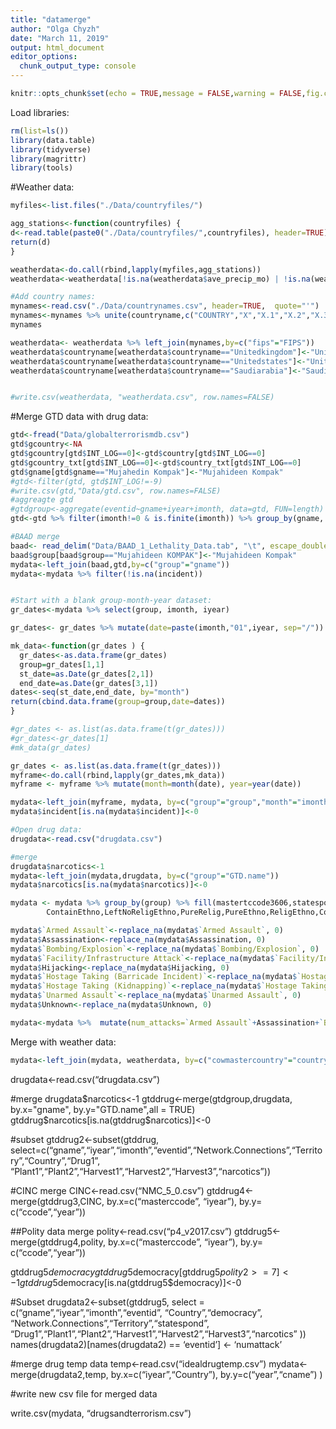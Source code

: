 ```yaml
---
title: "datamerge"
author: "Olga Chyzh"
date: "March 11, 2019"
output: html_document
editor_options: 
  chunk_output_type: console
---
```


```r
knitr::opts_chunk$set(echo = TRUE,message = FALSE,warning = FALSE,fig.cap = "...")
```

Load libraries:
```r
rm(list=ls())
library(data.table)
library(tidyverse)
library(magrittr)
library(tools)

```

#Weather data:
```r
myfiles<-list.files("./Data/countryfiles/")

agg_stations<-function(countryfiles) {
d<-read.table(paste0("./Data/countryfiles/",countryfiles), header=TRUE)
return(d)
}

weatherdata<-do.call(rbind,lapply(myfiles,agg_stations))
weatherdata<-weatherdata[!is.na(weatherdata$ave_precip_mo) | !is.na(weatherdata$ave_mo_t),]

#Add country names:
mynames<-read.csv("./Data/countrynames.csv", header=TRUE,  quote="'")
mynames<-mynames %>% unite(countryname,c("COUNTRY","X","X.1","X.2","X.3","X.4","X.5","X.6"), sep="") %>% mutate(countryname=toTitleCase(tolower(countryname)))
mynames

weatherdata<- weatherdata %>% left_join(mynames,by=c("fips"="FIPS"))
weatherdata$countryname[weatherdata$countryname=="Unitedkingdom"]<-"United Kingdom"
weatherdata$countryname[weatherdata$countryname=="Unitedstates"]<-"United States of America"
weatherdata$countryname[weatherdata$countryname=="Saudiarabia"]<-"Saudi Arabia"


#write.csv(weatherdata, "weatherdata.csv", row.names=FALSE)


```


#Merge GTD data with drug data:
```r
gtd<-fread("Data/globalterrorismdb.csv")
gtd$gcountry<-NA
gtd$gcountry[gtd$INT_LOG==0]<-gtd$country[gtd$INT_LOG==0]
gtd$gcountry_txt[gtd$INT_LOG==0]<-gtd$country_txt[gtd$INT_LOG==0]
gtd$gname[gtd$gname=="Mujahedin Kompak"]<-"Mujahideen Kompak"
#gtd<-filter(gtd, gtd$INT_LOG!=-9)
#write.csv(gtd,"Data/gtd.csv", row.names=FALSE)
#aggreagte gtd
#gtdgroup<-aggregate(eventid~gname+iyear+imonth, data=gtd, FUN=length)
gtd<-gtd %>% filter(imonth!=0 & is.finite(imonth)) %>% group_by(gname, iyear, imonth, attacktype1_txt) %>% summarise(num_attacks=length(eventid)) %>% ungroup %>% spread(attacktype1_txt, num_attacks) %>% mutate(incident=1)

#BAAD merge
baad<- read_delim("Data/BAAD_1_Lethality_Data.tab", "\t", escape_double = FALSE, trim_ws = TRUE)
baad$group[baad$group=="Mujahideen KOMPAK"]<-"Mujahideen Kompak"
mydata<-left_join(baad,gtd,by=c("group"="gname"))
mydata<-mydata %>% filter(!is.na(incident))


#Start with a blank group-month-year dataset:
gr_dates<-mydata %>% select(group, imonth, iyear) 

gr_dates<- gr_dates %>% mutate(date=paste(imonth,"01",iyear, sep="/"))  %>% mutate(date=as.Date(date, "%m/%d/%Y")) %>% group_by(group) %>% summarise(first_moyr=min(date), last_moyr=max(date)) %>% ungroup 

mk_data<-function(gr_dates ) {
  gr_dates<-as.data.frame(gr_dates)
  group=gr_dates[1,1]
  st_date=as.Date(gr_dates[2,1])
  end_date=as.Date(gr_dates[3,1])
dates<-seq(st_date,end_date, by="month")
return(cbind.data.frame(group=group,date=dates))
}

#gr_dates <- as.list(as.data.frame(t(gr_dates)))
#gr_dates<-gr_dates[1]
#mk_data(gr_dates)

gr_dates <- as.list(as.data.frame(t(gr_dates)))
myframe<-do.call(rbind,lapply(gr_dates,mk_data))
myframe <- myframe %>% mutate(month=month(date), year=year(date))

mydata<-left_join(myframe, mydata, by=c("group"="group","month"="imonth", "year"="iyear")) 
mydata$incident[is.na(mydata$incident)]<-0

#Open drug data:
drugdata<-read.csv("drugdata.csv")

#merge
drugdata$narcotics<-1
mydata<-left_join(mydata,drugdata, by=c("group"="GTD.name"))
mydata$narcotics[is.na(mydata$narcotics)]<-0

mydata <- mydata %>% group_by(group) %>% fill(mastertccode3606,statespond,cowmastercountry,masterccode,fatalities19982005,OrgAge,ordsize,terrStrong,degree,ContainRelig,
        ContainEthno,LeftNoReligEthno,PureRelig,PureEthno,ReligEthno,ContainRelig2,ContainEthno2,Islam)

mydata$`Armed Assault`<-replace_na(mydata$`Armed Assault`, 0) 
mydata$Assassination<-replace_na(mydata$Assassination, 0) 
mydata$`Bombing/Explosion`<-replace_na(mydata$`Bombing/Explosion`, 0)
mydata$`Facility/Infrastructure Attack`<-replace_na(mydata$`Facility/Infrastructure Attack`, 0)
mydata$Hijacking<-replace_na(mydata$Hijacking, 0)
mydata$`Hostage Taking (Barricade Incident)`<-replace_na(mydata$`Hostage Taking (Barricade Incident)`, 0)
mydata$`Hostage Taking (Kidnapping)`<-replace_na(mydata$`Hostage Taking (Kidnapping)`, 0)
mydata$`Unarmed Assault`<-replace_na(mydata$`Unarmed Assault`, 0)
mydata$Unknown<-replace_na(mydata$Unknown, 0)

mydata<-mydata %>%  mutate(num_attacks=`Armed Assault`+Assassination+`Bombing/Explosion`+`Facility/Infrastructure Attack`+Hijacking+`Hostage Taking (Barricade Incident)` +`Hostage Taking (Kidnapping)`+`Unarmed Assault`+Unknown )


```

Merge with weather data:
```r
mydata<-left_join(mydata, weatherdata, by=c("cowmastercountry"="countryname", "month"="MONTH","year"="YEAR"))
```

drugdata<-read.csv("drugdata.csv")

#merge
drugdata$narcotics<-1
gtddrug<-merge(gtdgroup,drugdata, by.x="gname", by.y="GTD.name",all = TRUE)
gtddrug$narcotics[is.na(gtddrug$narcotics)]<-0

#subset
gtddrug2<-subset(gtddrug, select=c("gname","iyear","imonth","eventid","Network.Connections","Territory","Country","Drug1",
                                   "Plant1","Plant2","Harvest1","Harvest2","Harvest3","narcotics"))



#CINC merge
CINC<-read.csv("NMC_5_0.csv")
gtddrug4<-merge(gtddrug3,CINC, by.x=c("masterccode", "iyear"), by.y= c("ccode","year"))

##Polity data merge
polity<-read.csv("p4_v2017.csv")
gtddrug5<-merge(gtddrug4,polity, by.x=c("masterccode", "iyear"), by.y= c("ccode","year"))

gtddrug5$democracy
gtddrug5$democracy[gtddrug5$polity2>=7]<-1
gtddrug5$democracy[is.na(gtddrug5$democracy)]<-0

#Subset
drugdata2<-subset(gtddrug5, select = c("gname","iyear","imonth","eventid",
                                       "Country","democracy",
                                       "Network.Connections","Territory","statespond",
                                       "Drug1","Plant1","Plant2","Harvest1","Harvest2","Harvest3","narcotics" ))
names(drugdata2)[names(drugdata2) == 'eventid'] <- 'numattack'


#merge drug temp data
temp<-read.csv("idealdrugtemp.csv")
mydata<-merge(drugdata2,temp, by.x=c("iyear","Country"), by.y=c("year","cname") )

#write new csv file for merged data

write.csv(mydata, "drugsandterrorism.csv")
